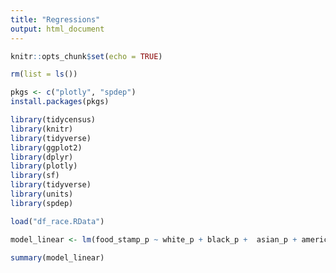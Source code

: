 ```yaml
---
title: "Regressions"
output: html_document
---
```


```r
knitr::opts_chunk$set(echo = TRUE)
```

```r
rm(list = ls())
```

```r
pkgs <- c("plotly", "spdep")
install.packages(pkgs)
```

```r
library(tidycensus)
library(knitr)
library(tidyverse)
library(ggplot2)
library(dplyr)
library(plotly)
library(sf)
library(tidyverse)
library(units)
library(spdep)
```

```r
load("df_race.RData")
```


```r
model_linear <- lm(food_stamp_p ~ white_p + black_p +  asian_p + american_indian_p + pacific_islander_p + other_p + income + children_p + unemployment_rate, data = df_race)

summary(model_linear)
```




